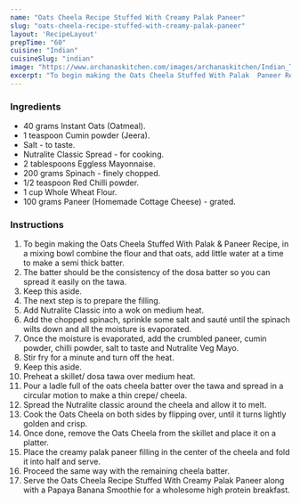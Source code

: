 ---
name: "Oats Cheela Recipe Stuffed With Creamy Palak Paneer"
slug: "oats-cheela-recipe-stuffed-with-creamy-palak-paneer"
layout: 'RecipeLayout'
prepTime: "60"
cuisine: "Indian"
cuisineSlug: "indian"
image: "https://www.archanaskitchen.com/images/archanaskitchen/Indian_Tea_Time_Snacks/Archanas_kitchen_Vegetarian_recipes_saffola_fit_foodie_Italian_Oats_Cheela_stuffed_with_spinach_and_grated_paneer-1.jpg"
excerpt: "To begin making the Oats Cheela Stuffed With Palak  Paneer Recipe, in a mixing bowl combine the flour and that oats, add little water at a time to make a semi thick batter"
---

### Ingredients

- 40 grams Instant Oats (Oatmeal).
- 1 teaspoon Cumin powder (Jeera).
- Salt - to taste.
- Nutralite Classic Spread - for cooking.
- 2 tablespoons Eggless Mayonnaise.
- 200 grams Spinach - finely chopped.
- 1/2 teaspoon Red Chilli powder.
- 1 cup Whole Wheat Flour.
- 100 grams Paneer (Homemade Cottage Cheese) - grated.

### Instructions

1. To begin making the Oats Cheela Stuffed With Palak & Paneer Recipe, in a mixing bowl combine the flour and that oats, add little water at a time to make a semi thick batter.
1. The batter should be the consistency of the dosa batter so you can spread it easily on the tawa.
1. Keep this aside.
1. The next step is to prepare the filling.
1. Add Nutralite Classic into a wok on medium heat.
1. Add the chopped spinach, sprinkle some salt and sauté until the spinach wilts down and all the moisture is evaporated.
1. Once the moisture is evaporated, add the crumbled paneer, cumin powder, chilli powder, salt to taste and Nutralite Veg Mayo.
1. Stir fry for a minute and turn off the heat.
1. Keep this aside.
1. Preheat a skillet/ dosa tawa over medium heat.
1. Pour a ladle full of the oats cheela batter over the tawa and spread in a circular motion to make a thin crepe/ cheela.
1. Spread the Nutralite classic around the cheela and allow it to melt.
1. Cook the Oats Cheela on both sides by flipping over, until it turns lightly golden and crisp.
1. Once done, remove the Oats Cheela from the skillet and place it on a platter.
1. Place the creamy palak paneer filling in the center of the cheela and fold it into half and serve.
1. Proceed the same way with the remaining cheela batter.
1. Serve the Oats Cheela Recipe Stuffed With Creamy Palak Paneer along with a Papaya Banana Smoothie for a wholesome high protein breakfast.
